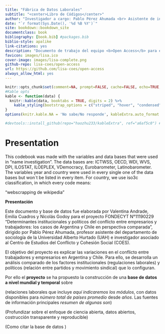 ```yaml
---
title: "Fábrica de Datos Laborales"
subtitle: "<center>Libro de Códigos</center>"
author: "Investigador a cargo: Pablo Pérez Ahumada <br> Asistente de investigación: Valentina Andrade <br> Ayudantes de investigación: Emilia Cuadros y Nicolás Godoy"
date: "`r format(Sys.Date(), '%d %B %Y')`"
site: bookdown::bookdown_site
documentclass: book
bibliography: [book.bib] #packages.bib
biblio-style: apalike
link-citations: yes
description: "Documento de trabajo del equipo <b>Open Access</b> para el Laboratorio de Ciencia Social Abierta"
favicon: images/lisa.ico
cover-image: images/lisa-complete.png
github-repo: lisa-coes/open-access
url: https://github.com/lisa-coes/open-access
always_allow_html: yes
---
```


```r
knitr::opts_chunk$set(comment=NA, prompt=FALSE, cache=FALSE, echo=TRUE, results='asis', message = F, warning = F)
#Kable opts
kable <- function(data) {
  knitr::kable(data, booktabs = TRUE, digits = 2) %>% 
    kable_styling(bootstrap_options = c("striped", "hover", "condensed", "responsive"), latex_options =c("striped", "scale_down"),  full_width = T)
}
options(knitr.kable.NA = 'No sabe/No responde', kableExtra.auto_format = FALSE)
```

```r
#devtools::install_github(repo="haozhu233/kableExtra", ref="a6af5c0") #para collapse rows
```

# Presentation{-}

This codebook was made with the variables and data bases that were used in "name investigation". The data bases are: ICTWSS, OECD, WDI, WVS, DPI, ILOSTAT, ILOEPLEX, VDemocracy, Eurobarometer, Latinobarometer. The variables year and country were used in every single one of the data bases but won´t be listed in every item. For country, we use iso3c classification, in which every code means:

"webscrapping de wikipedia"


**Presentación**

Este documento y base de datos fue elaborada por Valentina Andrade, Emilia Cuadros y Nicolás Godoy para el proyecto FONDECYT N°11190229 "Determinantes institucionales y políticos del conflicto entre empresarios y trabajadores: los casos de Argentina y Chile en perspectiva comparada", dirigido por Pablo Pérez Ahumada, profesor asistente del departamento de sociología de la Universidad Alberto Hurtado (UAH) e investigador asociado al Centro de Estudios del Conflicto y Cohesión Social (COES). 

El objetivo del proyecto es explicar las variaciones en el conflicto entre trabajadores y empresarios en Argentina y Chile. Para ello, se desarrolla un análisis comparado de los factores institucionales (regulaciones laborales) y políticos (relación entre partidos y movimiento sindical) que lo configuran.

Por ello el **proyecto** se ha propuesto la construcción de una **base de datos a nivel mundial y temporal** sobre 

(relaciones laborales que incluye *aquí indicaremos los módulos*, con datos disponibles para *número total de países promedio* desde *años*. Las fuentes de información principales *resumen de algunas son*)

(Profundizar sobre el enfoque de ciencia abierta, datos abiertos, costrucción transparente y reproducible)

(Como citar la base de datos )